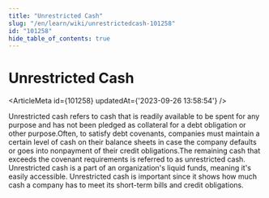 ```yaml
---
title: "Unrestricted Cash"
slug: "/en/learn/wiki/unrestrictedcash-101258"
id: "101258"
hide_table_of_contents: true
---
```



# Unrestricted Cash

<ArticleMeta id={101258} updatedAt={'2023-09-26 13:58:54'} />
<div className='border-solid border-b border-t-0 my-4 border-[var(--ifm-color-gray-300)]' />

Unrestricted cash refers to cash that is readily available to be spent for any purpose and has not been pledged as collateral for a debt obligation or other purpose.Often, to satisfy debt covenants, companies must maintain a certain level of cash on their balance sheets in case the company defaults or goes into nonpayment of their credit obligations.The remaining cash that exceeds the covenant requirements is referred to as unrestricted cash. Unrestricted cash is a part of an organization's liquid funds, meaning it's easily accessible. Unrestricted cash is important since it shows how much cash a company has to meet its short-term bills and credit obligations.
